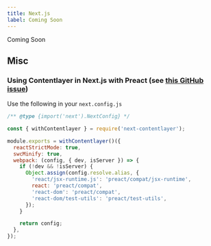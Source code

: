 ```yaml
---
title: Next.js
label: Coming Soon
---
```


<Callout>Coming Soon</Callout>

## Misc

### Using Contentlayer in Next.js with Preact (see [this GitHub issue](https://github.com/contentlayerdev/contentlayer/issues/62))

Use the following in your `next.config.js`

```js
/** @type {import('next').NextConfig} */

const { withContentlayer } = require('next-contentlayer');

module.exports = withContentlayer()({
  reactStrictMode: true,
  swcMinify: true,
  webpack: (config, { dev, isServer }) => {
    if (!dev && !isServer) {
      Object.assign(config.resolve.alias, {
        'react/jsx-runtime.js': 'preact/compat/jsx-runtime',
        react: 'preact/compat',
        'react-dom': 'preact/compat',
        'react-dom/test-utils': 'preact/test-utils',
      });
    }

    return config;
  },
});
```
